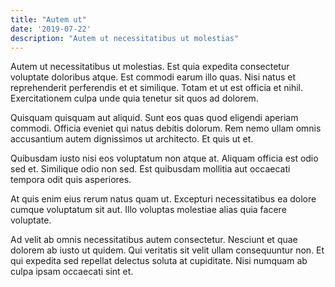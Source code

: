 ```yaml
---
title: "Autem ut"
date: '2019-07-22'
description: "Autem ut necessitatibus ut molestias"
---
```


Autem ut necessitatibus ut molestias. Est quia expedita consectetur voluptate doloribus atque. 
Est commodi earum illo quas. Nisi natus et reprehenderit perferendis et et similique. Totam et 
ut est officia et nihil. Exercitationem culpa unde quia tenetur sit quos ad dolorem.

Quisquam quisquam aut aliquid. Sunt eos quas quod eligendi aperiam commodi. Officia eveniet qui 
natus debitis dolorum. Rem nemo ullam omnis accusantium autem dignissimos ut architecto. Et quis 
ut et.

Quibusdam iusto nisi eos voluptatum non atque at. Aliquam officia est odio sed et. Similique 
odio non sed. Est quibusdam mollitia aut occaecati tempora odit quis asperiores.

At quis enim eius rerum natus quam ut. Excepturi necessitatibus ea dolore cumque voluptatum sit 
aut. Illo voluptas molestiae alias quia facere voluptate.

Ad velit ab omnis necessitatibus autem consectetur. Nesciunt et quae dolorem ab iusto ut quidem. 
Qui veritatis sit velit ullam consequuntur non. Et qui expedita sed repellat delectus soluta at 
cupiditate. Nisi numquam ab culpa ipsam occaecati sint et.